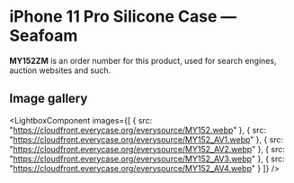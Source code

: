 
# iPhone 11 Pro Silicone Case — Seafoam

<Callout type='info' emoji='👉🏻'>**MY152ZM** is an order number for this product, used for search engines, auction websites and such.</Callout>

## Image gallery

<LightboxComponent
    images={[
      {
        src: "https://cloudfront.everycase.org/everysource/MY152.webp"
      },
      {
        src: "https://cloudfront.everycase.org/everysource/MY152_AV1.webp"
      },
      {
        src: "https://cloudfront.everycase.org/everysource/MY152_AV2.webp"
      },
      {
        src: "https://cloudfront.everycase.org/everysource/MY152_AV3.webp"
      },
      {
        src: "https://cloudfront.everycase.org/everysource/MY152_AV4.webp"
      }
    ]}
  />
